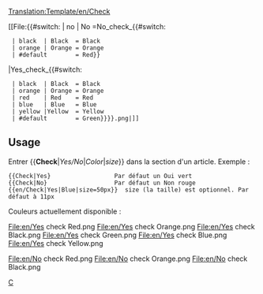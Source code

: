 <noinclude>[[Translation:Template/en/Check]]</noinclude><noinclude>

</noinclude>

<includeonly>
[[File:{{#switch: {{{1|}}} | no | No =No_check_{{#switch: {{{2|}}} 
  | black  | Black  = Black 
  | orange | Orange = Orange 
  | #default        = Red}}
|Yes_check_{{#switch: {{{2|}}} 
  | black  | Black  = Black 
  | orange | Orange = Orange 
  | red    | Red    = Red 
  | blue   | Blue   = Blue 
  | yellow |Yellow  = Yellow
  | #default        = Green}}}}.png|{{{size|11px}}}]]</includeonly><noinclude>

==Usage==
Entrer <nowiki>{{</nowiki>'''Check'''|''Yes/No''|''Color''|''size''<nowiki>}}</nowiki> dans la section d'un article. Exemple :
<pre>
{{Check|Yes}                  Par défaut un Oui vert
{{Check|No}                   Par défaut un Non rouge
{{en/Check|Yes|Blue|size=50px}}  size (la taille) est optionnel. Par défaut à 11px
</pre>

Couleurs actuellement disponible :

<gallery widths=30px heights=30px perrow=7 caption="Contrôle positif">
File:en/Yes check Red.png
File:en/Yes check Orange.png
File:en/Yes check Black.png
File:en/Yes check Green.png
File:en/Yes check Blue.png
File:en/Yes check Yellow.png
</gallery>

<gallery widths=30px heights=30px perrow=7 caption="Contrôle négatif">
File:en/No check Red.png
File:en/No check Orange.png
File:en/No check Black.png
</gallery>


[[Category:fr/Modèles|C]]
</noinclude>